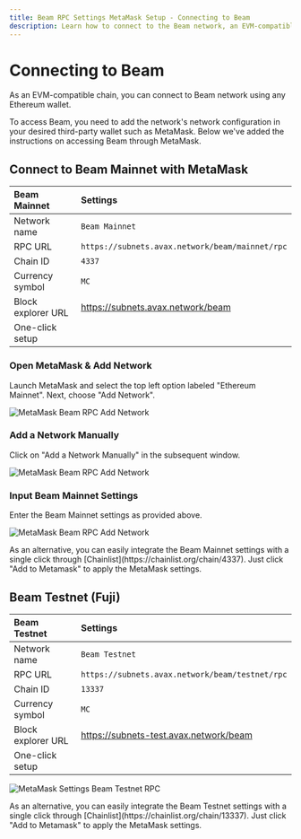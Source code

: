 ```yaml
---
title: Beam RPC Settings MetaMask Setup - Connecting to Beam
description: Learn how to connect to the Beam network, an EVM-compatible chain, using Ethereum wallets like MetaMask.
---
```



# Connecting to Beam

As an EVM-compatible chain, you can connect to Beam network using any Ethereum wallet.

<Callout type="info">
  To access Beam, you need to add the network's network configuration in your
  desired third-party wallet such as MetaMask. Below we've added the
  instructions on accessing Beam through MetaMask.
</Callout>

## Connect to Beam Mainnet with MetaMask

| Beam Mainnet       | Settings                                        |
| :----------------- | :---------------------------------------------- |
| Network name       | `Beam Mainnet`                                  |
| RPC URL            | `https://subnets.avax.network/beam/mainnet/rpc` |
| Chain ID           | `4337`                                          |
| Currency symbol    | `MC`                                            |
| Block explorer URL | https://subnets.avax.network/beam               |
| One-click setup    | <NetworkButton chainId="4337" />                |

<Steps>

### Open MetaMask & Add Network

Launch MetaMask and select the top left option labeled "Ethereum Mainnet". Next, choose "Add Network".

![MetaMask Beam RPC Add Network](/metamask1.png)

### Add a Network Manually

Click on "Add a Network Manually" in the subsequent window.

![MetaMask Beam RPC Add Network](/metamask2.png)

### Input Beam Mainnet Settings

Enter the Beam Mainnet settings as provided above.

![MetaMask Beam RPC Add Network](/metamask3.png)

</Steps>

<Callout type="info">
  As an alternative, you can easily integrate the Beam Mainnet settings with a
  single click through [Chainlist](https://chainlist.org/chain/4337). Just click
  "Add to Metamask" to apply the MetaMask settings.
</Callout>

## Beam Testnet (Fuji)

| Beam Testnet       | Settings                                        |
| :----------------- | :---------------------------------------------- |
| Network name       | `Beam Testnet`                                  |
| RPC URL            | `https://subnets.avax.network/beam/testnet/rpc` |
| Chain ID           | `13337`                                         |
| Currency symbol    | `MC`                                            |
| Block explorer URL | https://subnets-test.avax.network/beam          |
| One-click setup    | <NetworkButton chainId="13337" />               |

![MetaMask Settings Beam Testnet RPC](/metamask-beam-testnet.png)

<Callout type="info">
  As an alternative, you can easily integrate the Beam Testnet settings with a
  single click through [Chainlist](https://chainlist.org/chain/13337). Just
  click "Add to Metamask" to apply the MetaMask settings.
</Callout>
